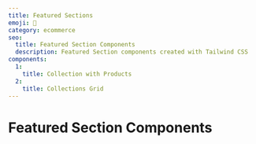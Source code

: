 ```yaml
---
title: Featured Sections
emoji: 🌟
category: ecommerce
seo:
  title: Featured Section Components
  description: Featured Section components created with Tailwind CSS
components:
  1:
    title: Collection with Products
  2:
    title: Collections Grid
---
```


# Featured Section Components

<CollectionList
  componentsData={componentsData}
  componentContainer={componentContainer}
/>
